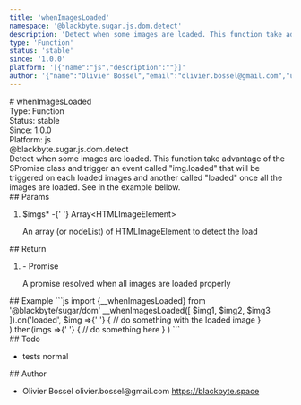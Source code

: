 ```yaml
---
title: 'whenImagesLoaded'
namespace: '@blackbyte.sugar.js.dom.detect'
description: 'Detect when some images are loaded. This function take advantage of the SPromise class and trigger an event called &quot;img.loaded&quot; that will be triggered on each loaded images and another called &quot;loaded&quot; once all the images are loaded. See in the example bellow.'
type: 'Function'
status: 'stable'
since: '1.0.0'
platform: '[{"name":"js","description":""}]'
author: '{"name":"Olivier Bossel","email":"olivier.bossel@gmail.com","url":"https://blackbyte.space"}'
---
```


<div class="docmap-mdx">
  # whenImagesLoaded
  <div class="_metas">
    <div class="_type">
      <span class="_type-label">Type:</span>
      <span class="_type-value">Function</span>
    </div>
    <div class="_status">
      <span class="_status-label">Status:</span>
      <span class="_status-value -stable">stable</span>
    </div>
    <div class="_since">
      <span class="_since-label">Since:</span>
      <span class="_since-value">1.0.0</span>
    </div>
    <div class="_platform">
      <span class="_platform-label">Platform:</span>
      <span class="_platform-value -js">js</span>
    </div>
  </div>
  <div class="_namespace">@blackbyte.sugar.js.dom.detect</div>
  <div class="_description typo-lead typo-format">
    Detect when some images are loaded. This function take advantage of the
    SPromise class and trigger an event called &quot;img.loaded&quot; that will
    be triggered on each loaded images and another called &quot;loaded&quot;
    once all the images are loaded. See in the example bellow.
  </div>
  <div class="_params">
    ## Params
    <ol class="_list">
      <li class="_item">
        <span class="_name">
          $imgs<span class="_required">*</span>
        </span>
        <span class="_default">-</span>{' '}
        <span class="_type">Array&lt;HTMLImageElement&gt;</span>
        <p class="_description">
          An array &lpar;or nodeList&rpar; of HTMLImageElement to detect the
          load
        </p>
      </li>
    </ol>
  </div>
  <div class="_return">
    ## Return
    <ol class="_list">
      <li class="_item">
        <span class="_default">-</span>
        <span class="_type">Promise</span>
        <p class="_description">
          A promise resolved when all images are loaded properly
        </p>
      </li>
    </ol>
  </div>
  <div class="_examples">
    ## Example ```js import {__whenImagesLoaded} from '@blackbyte/sugar/dom'
    __whenImagesLoaded([ $img1, $img2, $img3 ]).on('loaded', $img =>{' '}
    {
      // do something with the loaded image
    }
    ).then(imgs =>{' '}
    {
      // do something here
    }
    ) ```
  </div>
  <div class="_todo">
    ## Todo
    <ul class="_list">
      <li class="_item">
        <span class="_description">tests</span>
        <span class="_priority -normal">normal</span>
      </li>
    </ul>
  </div>
  <div class="_author">
    ## Author
    <ul class="_list">
      <li class="_item">
        <span class="_name">Olivier Bossel</span>
        <span class="_email">olivier.bossel@gmail.com</span>
        <a href="https://blackbyte.space" target="_blank" class="_url">
          https://blackbyte.space
        </a>
      </li>
    </ul>
  </div>
</div>
